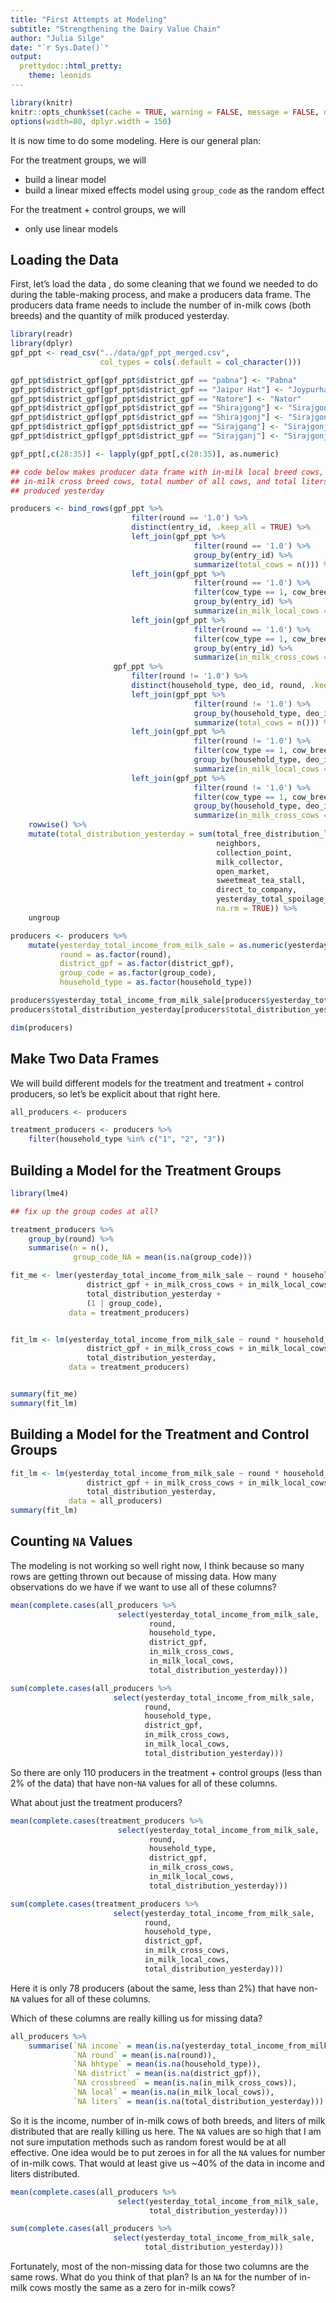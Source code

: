 ```yaml
---
title: "First Attempts at Modeling"
subtitle: "Strengthening the Dairy Value Chain"
author: "Julia Silge"
date: "`r Sys.Date()`"
output:
  prettydoc::html_pretty:
    theme: leonids
---
```


```r
library(knitr)
knitr::opts_chunk$set(cache = TRUE, warning = FALSE, message = FALSE, dpi = 180)
options(width=80, dplyr.width = 150)
```

It is now time to do some modeling. Here is our general plan:

For the treatment groups, we will 

* build a linear model
* build a linear mixed effects model using `group_code` as the random effect

For the treatment + control groups, we will

* only use linear models


## Loading the Data

First, let's load the data , do some cleaning that we found we needed to do during the table-making process, and make a producers data frame. The producers data frame needs to include the number of in-milk cows (both breeds) and the quantity of milk produced yesterday.

```r
library(readr)
library(dplyr)
gpf_ppt <- read_csv("../data/gpf_ppt_merged.csv", 
                    col_types = cols(.default = col_character()))

gpf_ppt$district_gpf[gpf_ppt$district_gpf == "pabna"] <- "Pabna"
gpf_ppt$district_gpf[gpf_ppt$district_gpf == "Jaipur Hat"] <- "Joypurhat"
gpf_ppt$district_gpf[gpf_ppt$district_gpf == "Natore"] <- "Nator"
gpf_ppt$district_gpf[gpf_ppt$district_gpf == "Shirajgong"] <- "Sirajgonj"
gpf_ppt$district_gpf[gpf_ppt$district_gpf == "Shirajgonj"] <- "Sirajgonj"
gpf_ppt$district_gpf[gpf_ppt$district_gpf == "Sirajgang"] <- "Sirajgonj"
gpf_ppt$district_gpf[gpf_ppt$district_gpf == "Sirajganj"] <- "Sirajgonj"

gpf_ppt[,c(28:35)] <- lapply(gpf_ppt[,c(28:35)], as.numeric)

## code below makes producer data frame with in-milk local breed cows, 
## in-milk cross breed cows, total number of all cows, and total liters 
## produced yesterday

producers <- bind_rows(gpf_ppt %>% 
                           filter(round == '1.0') %>% 
                           distinct(entry_id, .keep_all = TRUE) %>%
                           left_join(gpf_ppt %>% 
                                         filter(round == '1.0') %>% 
                                         group_by(entry_id) %>% 
                                         summarize(total_cows = n())) %>%
                           left_join(gpf_ppt %>% 
                                         filter(round == '1.0') %>% 
                                         filter(cow_type == 1, cow_breed == 1) %>% 
                                         group_by(entry_id) %>% 
                                         summarize(in_milk_local_cows = n())) %>%
                           left_join(gpf_ppt %>% 
                                         filter(round == '1.0') %>% 
                                         filter(cow_type == 1, cow_breed == 2) %>% 
                                         group_by(entry_id) %>% 
                                         summarize(in_milk_cross_cows = n())),
                       gpf_ppt %>%
                           filter(round != '1.0') %>%
                           distinct(household_type, deo_id, round, .keep_all = TRUE) %>%
                           left_join(gpf_ppt %>% 
                                         filter(round != '1.0') %>% 
                                         group_by(household_type, deo_id, round) %>% 
                                         summarize(total_cows = n())) %>%
                           left_join(gpf_ppt %>% 
                                         filter(round != '1.0') %>% 
                                         filter(cow_type == 1, cow_breed == 1) %>% 
                                         group_by(household_type, deo_id, round) %>% 
                                         summarize(in_milk_local_cows = n())) %>%
                           left_join(gpf_ppt %>% 
                                         filter(round != '1.0') %>% 
                                         filter(cow_type == 1, cow_breed == 2) %>% 
                                         group_by(household_type, deo_id, round) %>% 
                                         summarize(in_milk_cross_cows = n()))) %>%
    rowwise() %>%
    mutate(total_distribution_yesterday = sum(total_free_distribution_ltr,
                                              neighbors,
                                              collection_point,
                                              milk_collector,
                                              open_market,
                                              sweetmeat_tea_stall,
                                              direct_to_company,
                                              yesterday_total_spoilage_ltr,
                                              na.rm = TRUE)) %>%
    ungroup

producers <- producers %>%
    mutate(yesterday_total_income_from_milk_sale = as.numeric(yesterday_total_income_from_milk_sale),
           round = as.factor(round),
           district_gpf = as.factor(district_gpf),
           group_code = as.factor(group_code),
           household_type = as.factor(household_type))

producers$yesterday_total_income_from_milk_sale[producers$yesterday_total_income_from_milk_sale == 0.0] <- NA
producers$total_distribution_yesterday[producers$total_distribution_yesterday == 0.0] <- NA

dim(producers)    
```

## Make Two Data Frames

We will build different models for the treatment and treatment + control producers, so let's be explicit about that right here.

```r
all_producers <- producers

treatment_producers <- producers %>%
    filter(household_type %in% c("1", "2", "3"))
```

## Building a Model for the Treatment Groups

```r
library(lme4)

## fix up the group codes at all?

treatment_producers %>% 
    group_by(round) %>% 
    summarise(n = n(), 
              group_code_NA = mean(is.na(group_code)))

fit_me <- lmer(yesterday_total_income_from_milk_sale ~ round * household_type +
                 district_gpf + in_milk_cross_cows + in_milk_local_cows +
                 total_distribution_yesterday +
                 (1 | group_code),
             data = treatment_producers)


fit_lm <- lm(yesterday_total_income_from_milk_sale ~ round * household_type +
                 district_gpf + in_milk_cross_cows + in_milk_local_cows +
                 total_distribution_yesterday,
             data = treatment_producers)


summary(fit_me)
summary(fit_lm)
```

## Building a Model for the Treatment and Control Groups

```r
fit_lm <- lm(yesterday_total_income_from_milk_sale ~ round * household_type +
                 district_gpf + in_milk_cross_cows + in_milk_local_cows +
                 total_distribution_yesterday,
             data = all_producers)
summary(fit_lm)
```

## Counting `NA` Values

The modeling is not working so well right now, I think because so many rows are getting thrown out because of missing data. How many observations do we have if we want to use all of these columns?

```r
mean(complete.cases(all_producers %>% 
                        select(yesterday_total_income_from_milk_sale, 
                               round, 
                               household_type, 
                               district_gpf, 
                               in_milk_cross_cows, 
                               in_milk_local_cows, 
                               total_distribution_yesterday)))

sum(complete.cases(all_producers %>% 
                       select(yesterday_total_income_from_milk_sale, 
                              round, 
                              household_type, 
                              district_gpf, 
                              in_milk_cross_cows, 
                              in_milk_local_cows, 
                              total_distribution_yesterday)))
```

So there are only 110 producers in the treatment + control groups (less than 2% of the data) that have non-`NA` values for all of these columns.

What about just the treatment producers?

```r
mean(complete.cases(treatment_producers %>% 
                        select(yesterday_total_income_from_milk_sale, 
                               round, 
                               household_type, 
                               district_gpf, 
                               in_milk_cross_cows, 
                               in_milk_local_cows, 
                               total_distribution_yesterday)))

sum(complete.cases(treatment_producers %>% 
                       select(yesterday_total_income_from_milk_sale, 
                              round, 
                              household_type, 
                              district_gpf, 
                              in_milk_cross_cows, 
                              in_milk_local_cows, 
                              total_distribution_yesterday)))
```

Here it is only 78 producers (about the same, less than 2%) that have non-`NA` values for all of these columns.

Which of these columns are really killing us for missing data?

```r
all_producers %>% 
    summarise(`NA income` = mean(is.na(yesterday_total_income_from_milk_sale)),
              `NA round` = mean(is.na(round)),
              `NA hhtype` = mean(is.na(household_type)),
              `NA district` = mean(is.na(district_gpf)),
              `NA crossbreed` = mean(is.na(in_milk_cross_cows)),
              `NA local` = mean(is.na(in_milk_local_cows)),
              `NA liters` = mean(is.na(total_distribution_yesterday)))
```

So it is the income, number of in-milk cows of both breeds, and liters of milk distributed that are really killing us here. The `NA` values are so high that I am not sure imputation methods such as random forest would be at all effective. One idea would be to put zeroes in for all the `NA` values for number of in-milk cows. That would at least give us ~40%  of the data in income and liters distributed.

```r
mean(complete.cases(all_producers %>% 
                        select(yesterday_total_income_from_milk_sale, 
                               total_distribution_yesterday)))

sum(complete.cases(all_producers %>% 
                       select(yesterday_total_income_from_milk_sale, 
                              total_distribution_yesterday)))
```

Fortunately, most of the non-missing data for those two columns are the same rows. What do you think of that plan? Is an `NA` for the number of in-milk cows mostly the same as a zero for in-milk cows?
